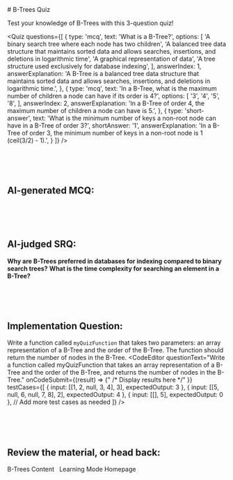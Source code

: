 
<div className="mdx-content">
# B-Trees Quiz

Test your knowledge of B-Trees with this 3-question quiz!

<Quiz
  questions={[
    {
      type: 'mcq',
      text: 'What is a B-Tree?',
      options: [
        'A binary search tree where each node has two children',
        'A balanced tree data structure that maintains sorted data and allows searches, insertions, and deletions in logarithmic time',
        'A graphical representation of data',
        'A tree structure used exclusively for database indexing',
      ],
      answerIndex: 1,
      answerExplanation: 'A B-Tree is a balanced tree data structure that maintains sorted data and allows searches, insertions, and deletions in logarithmic time.',
    },
    {
      type: 'mcq',
      text: 'In a B-Tree, what is the maximum number of children a node can have if its order is 4?',
      options: [
        '3',
        '4',
        '5',
        '8',
      ],
      answerIndex: 2,
      answerExplanation: 'In a B-Tree of order 4, the maximum number of children a node can have is 5.',
    },
    {
      type: 'short-answer',
      text: 'What is the minimum number of keys a non-root node can have in a B-Tree of order 3?',
      shortAnswer: '1',
      answerExplanation: 'In a B-Tree of order 3, the minimum number of keys in a non-root node is 1 (ceil(3/2) - 1).',
    }
  ]}
/>

<br/><br/><br/>

## AI-generated MCQ:
<QuestionGenerator topic="B-Trees" />

<br/><br/><br/>

## AI-judged SRQ:
<b>Why are B-Trees preferred in databases for indexing compared to binary search trees?</b>
<AIShortAnswer question="Why are B-Trees preferred in databases for indexing compared to binary search trees?" />
<b>What is the time complexity for searching an element in a B-Tree?</b>
<AIShortAnswer question="What is the time complexity for searching an element in a B-Tree?" />

<br/><br/><br/>

## Implementation Question:
Write a function called `myQuizFunction` that takes two parameters: an array representation of a B-Tree and the order of the B-Tree. The function should return the number of nodes in the B-Tree.
<CodeEditor
    questionText="Write a function called myQuizFunction that takes an array representation of a B-Tree and the order of the B-Tree, and returns the number of nodes in the B-Tree."
    onCodeSubmit={(result) => {" /* Display results here */" }}
    testCases={[
        { input: [[1, 2, null, 3, 4], 3], expectedOutput: 3 },
        { input: [[5, null, 6, null, 7, 8], 2], expectedOutput: 4 },
        { input: [[], 5], expectedOutput: 0 },
        // Add more test cases as needed
    ]}
/>


<br/><br/><br/>

## Review the material, or head back:
<Link to="/learning/trees-BTrees" className="Link">B-Trees Content</Link>
&nbsp;
<Link to="/learning" className="Link">Learning Mode Homepage</Link>
</div>

